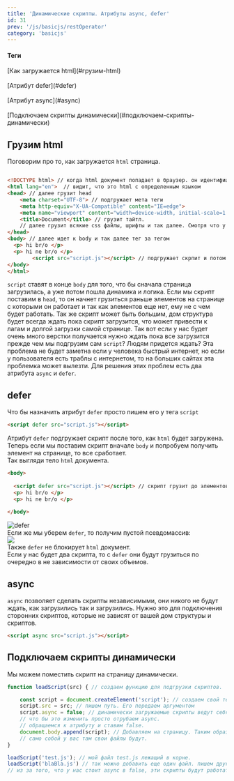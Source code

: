 ```yaml
---
title: 'Динамические скрипты. Атрибуты async, defer'
id: 31
prev: '/js/basicjs/restOperator'
category: 'basicjs'
---
```


#### Теги
<div className='tag_js'>[Как загружается html](#грузим-html)</div> <br/>
<div className='tag_js'>[Атрибут defer](#defer)</div> <br/>
<div className='tag_js'>[Атрибут async](#async)</div> <br/>
<div className='tag_js'>[Подключаем скрипты динамически](#подключаем-скрипты-динамически)</div>


##  Грузим html ##

Поговорим про то, как загружается `html` страница. 
```html

<!DOCTYPE html> // когда html документ попадает в браузер. он идентифицирует ее как html с помощью DOCTYPE и далее начинает ее загрузку
<html lang="en">  // видит, что это html с определенным языком
<head> // далее грузит head
    <meta charset="UTF-8"> // подгружает мета теги
    <meta http-equiv="X-UA-Compatible" content="IE=edge">
    <meta name="viewport" content="width=device-width, initial-scale=1.0">
    <title>Document</title> // грузит тайтл.
    // далее грузит всякие css файлы, шрифты и так далее. Смотря что у вас тут будет стоять.
</head>
<body> // далее идет к body и так далее тег за тегом
  <p> hi br/o </p>
  <p> hi ne br/o </p>
        <script src="script.js"></script> // подгружает скрпит и потом все конец.
</body>
</html>

```
`script` ставят в конце `body` для того, что бы сначала страница загрузилась, а уже потом пошла динамика и логика.
Если мы скрипт поставим в `head`, то он начнет грузиться раньше элементов на странице с которыми он работает
и так как элементов еще нет, ему не с чем будет работать.
Так же скрипт может быть большим, дом структура будет всегда ждать пока скрипт загрузится, что может привести к лагам и долгой загрузки самой странице.
Так вот если у нас будет очень много верстки получается нужно ждать пока все загрузится прежде чем мы подгрузим сам `script`? Людям придется ждать?
Эта проблема не будет заметна если у человека быстрый интернет, но если у пользователя есть траблы с интернетом, то на больших сайтах эта проблемка может вылезти.
Для решения этих проблем есть два атрибута `async` и `defer`.
##  defer ##
Что бы назначить атрибут `defer` просто пишем его у тега `script`
```html
<script defer src="script.js"></script>
```
Атрибут `defer` подгружает скрипт после того, как `html` будет загружена.
Теперь если мы поставим скрипт вначале `body` и попробуем получить элемент на странице, то все сработает.<br/>
Так выгляди тело `html` документа.
```html
<body>
  
  <script defer src="script.js"></script> // скрипт грузит до элементов
  <p> hi br/o </p>
  <p> hi ne br/o </p>
        
</body>
```
![defer](https://github.com/Aquariids/Js-Ts-React-etc../blob/main/JavaScript/img/deferYES.png)<br/>
Если же мы уберем `defer`, то получим пустой псевдомассив:<br/>
![](https://github.com/Aquariids/Js-Ts-React-etc../blob/main/JavaScript/img/deferNO.png)<br/>
Также `defer` не блокирует `html` документ.<br/>
Если у нас будет два скрипта, то с `defer` они будут грузиться по очередно в не зависимости от своих объемов.
## async ##
`async` позволяет сделать скрипты независимыми, они никого не будут ждать, как загрузились так и загрузились. Нужно это для подключения сторонних скриптов, которые не зависят от вашей дом структуры и скриптов.
```html
<script async src="script.js"></script>
```
## Подключаем скрипты динамически ##
Мы можем поместить скрипт на страницу динамически.
```javaScript
function loadScript(src) { // создаем функцию для подгрузки скриптов.

    const script = document.createElement('script'); // создаем свой тег script
    script.src = src; // пишем путь. Его передаем аргументом
    script.async = false; // динамически загружаемые скрипты ведут себя по умолчанию как async, они никого не ждут.
    // что бы это изменить просто отрубаем async.
    // обращаемся к атрибуту и ставим false.
    document.body.append(script); // Добавляем на страницу. Таким образом test.js будет запускаться лишь когда здесь добавится на страницу.
    // само собой у вас там свои файлы будут.
}

loadScript('test.js'); // мой файл test.js лежащий в корне.
loadScript('blaBla.js') // так можно добавить еще один файл. пишем другой путь и все.
// из за того, что у нас стоит async в false, эти скрипты будут работать по очереди.
```
